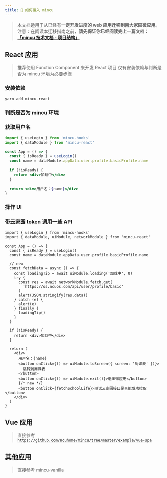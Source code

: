 ```yaml
---
title: 🍱 如何接入 mincu
---
```


> 本文档适用于从已经有**一定开发进度的 web 应用迁移到南大家园微应用**。
> 注意：在阅读本迁移指南之前，**请先保证你已经阅读完上一篇文档：**[**「mincu 技术文档 - 项目结构」**](/structure)

## React 应用

> 推荐使用 Function Component 来开发 React 项目
> 仅有安装依赖与判断是否为 mincu 环境为必要步骤

### 安装依赖

```bash
yarn add mincu-react
```

### 判断是否为 mincu 环境

### 获取用户名

```jsx
import { useLogin } from 'mincu-hooks'
import { dataModule } from 'mincu-react'

const App = () => {
  const { isReady } = useLogin()
  const name = dataModule.appData.user.profile.basicProfile.name
  
  if (!isReady) {
    return <div>加载中</div>
  }
  
  return <div>用户名：{name}</div>
}
```

### 操作 UI



### 带云家园 token 调用一些 API

```tsx
import { useLogin } from 'mincu-hooks'
import { dataModule, uiModule, networkModule } from 'mincu-react'

const App = () => {
  const { isReady } = useLogin()
  const name = dataModule.appData.user.profile.basicProfile.name
  
  // new
  const fetchData = async () => {
    const loadingTip = await uiModule.loading('加载中', 0)
    try {
      const res = await networkModule.fetch.get(
        'https://os.ncuos.com/api/user/profile/basic'
      )
      alert(JSON.stringify(res.data))
    } catch (e) {
      alert(e)
    } finally {
      loadingTip()
    }
  }
  
  if (!isReady) {
    return <div>加载中</div>
  }
  
  return (
    <div>
      用户名：{name}
      <button onClick={() => uiModule.toScreen({ screen: '周课表' })}>
        跳转到周课表
      </button>
      <button onClick={() => uiModule.exit()}>退出微应用</button>
      {/* new */}
      <button onClick={fetchSchoolLife}>测试云家园接口是否能成功拉取</button>
  	</div>
  )
}
```

## Vue 应用

> 直接参考 [`https://github.com/ncuhome/mincu/tree/master/example/vue-spa`](https://github.com/ncuhome/mincu/tree/master/example/vue-spa)

## 其他应用

> 直接参考 mincu-vanilla
